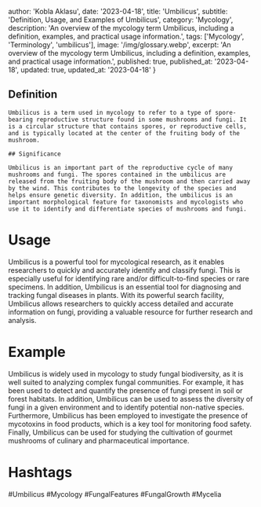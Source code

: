 
  author: 'Kobla Aklasu',
  date: '2023-04-18',
  title: 'Umbilicus',
  subtitle: 'Definition, Usage, and Examples of Umbilicus',
  category: 'Mycology',
  description: 'An overview of the mycology term Umbilicus, including a definition, examples, and practical usage information.',
  tags: ['Mycology', 'Terminology', 'umbilicus'],
  image: '/img/glossary.webp',
  excerpt: 'An overview of the mycology term Umbilicus, including a definition, examples, and practical usage information.',
  published: true,
  published_at: '2023-04-18',
  updated: true,
  updated_at: '2023-04-18'
}




## Definition
    
    Umbilicus is a term used in mycology to refer to a type of spore-bearing reproductive structure found in some mushrooms and fungi. It is a circular structure that contains spores, or reproductive cells, and is typically located at the center of the fruiting body of the mushroom.
    
    ## Significance
    
    Umbilicus is an important part of the reproductive cycle of many mushrooms and fungi. The spores contained in the umbilicus are released from the fruiting body of the mushroom and then carried away by the wind. This contributes to the longevity of the species and helps ensure genetic diversity. In addition, the umbilicus is an important morphological feature for taxonomists and mycologists who use it to identify and differentiate species of mushrooms and fungi.

# Usage

Umbilicus is a powerful tool for mycological research, as it enables researchers to quickly and accurately identify and classify fungi. This is especially useful for identifying rare and/or difficult-to-find species or rare specimens. In addition, Umbilicus is an essential tool for diagnosing and tracking fungal diseases in plants. With its powerful search facility, Umbilicus allows researchers to quickly access detailed and accurate information on fungi, providing a valuable resource for further research and analysis.

# Example

Umbilicus is widely used in mycology to study fungal biodiversity, as it is well suited to analyzing complex fungal communities. For example, it has been used to detect and quantify the presence of fungi present in soil or forest habitats. In addition, Umbilicus can be used to assess the diversity of fungi in a given environment and to identify potential non-native species. Furthermore, Umbilicus has been employed to investigate the presence of mycotoxins in food products, which is a key tool for monitoring food safety. Finally, Umbilicus can be used for studying the cultivation of gourmet mushrooms of culinary and pharmaceutical importance.

# Hashtags

#Umbilicus #Mycology #FungalFeatures #FungalGrowth #Mycelia

